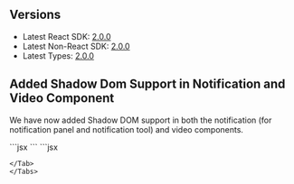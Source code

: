 ## Versions

- Latest React SDK: [2.0.0](https://www.npmjs.com/package/@veltdev/react)
- Latest Non-React SDK: [2.0.0](https://www.npmjs.com/package/@veltdev/client)
- Latest Types:  [2.0.0](https://www.npmjs.com/package/@veltdev/types)

## Added Shadow Dom Support in Notification and Video Component
We have now added Shadow DOM support in both the notification (for notification panel and notification tool) and video components.

<Tabs>
<Tab title="React / Next.js" >
```jsx
<VeltNotificationsTool shadowDom={false} panelShadowDom={false} />

<VeltNotificationsPanel shadowDom={false} />

<VeltVideoPlayer shadowDom={false} />

<VeltCommentPlayerTimeline shadowDom={false} />
```
</Tab>
<Tab title="HTML / Other Frameworks">
```jsx
<velt-video-player shadow-dom="false"></velt-video-player>

<velt-comment-player-timeline shadow-dom="false"></velt-comment-player-timeline>

<velt-notifications-tool shadow-dom="false" panel-shadow-dom="false"></velt-notifications-tool>

<velt-notifications-panel shadow-dom="false"></velt-notifications-panel>
```
</Tab>
</Tabs>
